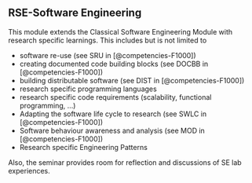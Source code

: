 ## RSE-Software Engineering
This module extends the Classical Software Engineering Module with research specific learnings. This includes but is not limited to

- software re-use (see SRU in [@competencies-F1000])
- creating documented code building blocks (see DOCBB in [@competencies-F1000])
- building distributable software (see DIST in [@competencies-F1000])
- research specific programming languages
- research specific code requirements (scalability, functional programming, ...)
- Adapting the software life cycle to research (see SWLC in [@competencies-F1000])
- Software behaviour awareness and analysis (see MOD in [@competencies-F1000])
- Research specific Engineering Patterns

Also, the seminar provides room for reflection and discussions of SE lab experiences.